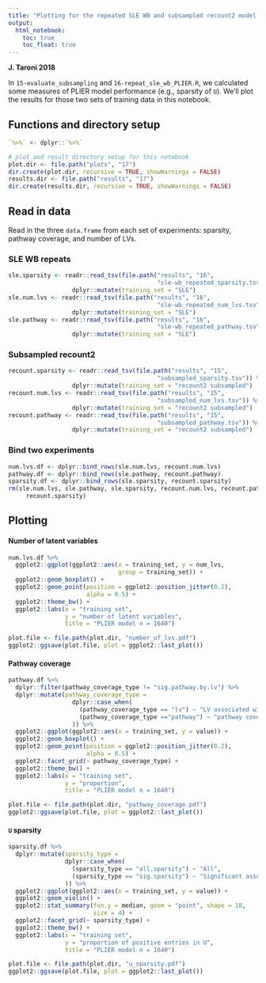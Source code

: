 ```yaml
---
title: "Plotting for the repeated SLE WB and subsampled recount2 model evaluations"
output:   
  html_notebook: 
    toc: true
    toc_float: true
---
```


**J. Taroni 2018**

In `15-evaluate_subsampling` and `16-repeat_sle_wb_PLIER.R`, we calculated some
measures of PLIER model performance (e.g., sparsity of `U`). 
We'll plot the results for those two sets of training data in this notebook.

## Functions and directory setup

```r
`%>%` <- dplyr::`%>%`
```

```r
# plot and result directory setup for this notebook
plot.dir <- file.path("plots", "17")
dir.create(plot.dir, recursive = TRUE, showWarnings = FALSE)
results.dir <- file.path("results", "17")
dir.create(results.dir, recursive = TRUE, showWarnings = FALSE)
```

## Read in data

Read in the three `data.frame` from each set of experiments: sparsity, 
pathway coverage, and number of LVs.

### SLE WB repeats

```r
sle.sparsity <- readr::read_tsv(file.path("results", "16",
                                          "sle-wb_repeated_sparsity.tsv")) %>%
                  dplyr::mutate(training_set = "SLE")
sle.num.lvs <- readr::read_tsv(file.path("results", "16",
                                          "sle-wb_repeated_num_lvs.tsv")) %>%
                  dplyr::mutate(training_set = "SLE")
sle.pathway <- readr::read_tsv(file.path("results", "16",
                                          "sle-wb_repeated_pathway.tsv")) %>%
                  dplyr::mutate(training_set = "SLE")
```

### Subsampled recount2

```r
recount.sparsity <- readr::read_tsv(file.path("results", "15",
                                          "subsampled_sparsity.tsv")) %>%
                  dplyr::mutate(training_set = "recount2 subsampled")
recount.num.lvs <- readr::read_tsv(file.path("results", "15",
                                          "subsampled_num_lvs.tsv")) %>%
                  dplyr::mutate(training_set = "recount2 subsampled")
recount.pathway <- readr::read_tsv(file.path("results", "15",
                                          "subsampled_pathway.tsv")) %>%
                  dplyr::mutate(training_set = "recount2 subsampled")
```

### Bind two experiments

```r
num.lvs.df <- dplyr::bind_rows(sle.num.lvs, recount.num.lvs)
pathway.df <- dplyr::bind_rows(sle.pathway, recount.pathway)
sparsity.df <- dplyr::bind_rows(sle.sparsity, recount.sparsity)
rm(sle.num.lvs, sle.pathway, sle.sparsity, recount.num.lvs, recount.pathway,
     recount.sparsity)
```

## Plotting

#### Number of latent variables

```r
num.lvs.df %>%
  ggplot2::ggplot(ggplot2::aes(x = training_set, y = num_lvs,
                               group = training_set)) +
  ggplot2::geom_boxplot() +
  ggplot2::geom_point(position = ggplot2::position_jitter(0.2),
                      alpha = 0.5) +
  ggplot2::theme_bw() +
  ggplot2::labs(x = "training set", 
                y = "number of latent variables",
                title = "PLIER model n = 1640")
```

```r
plot.file <- file.path(plot.dir, "number_of_lvs.pdf")
ggplot2::ggsave(plot.file, plot = ggplot2::last_plot())
```

#### Pathway coverage

```r
pathway.df %>%
  dplyr::filter(pathway_coverage_type != "sig.pathway.by.lv") %>%
  dplyr::mutate(pathway_coverage_type = 
                  dplyr::case_when(
                    (pathway_coverage_type == "lv") ~ "LV associated with pathways",
                    (pathway_coverage_type =="pathway") ~ "pathway coverage"
                  )) %>%
  ggplot2::ggplot(ggplot2::aes(x = training_set, y = value)) +
  ggplot2::geom_boxplot() +
  ggplot2::geom_point(position = ggplot2::position_jitter(0.2),
                      alpha = 0.5) +
  ggplot2::facet_grid(~ pathway_coverage_type) +
  ggplot2::theme_bw() +
  ggplot2::labs(x = "training set", 
                y = "proportion",
                title = "PLIER model n = 1640")
```

```r
plot.file <- file.path(plot.dir, "pathway_coverage.pdf")
ggplot2::ggsave(plot.file, plot = ggplot2::last_plot())
```

#### `U` sparsity

```r
sparsity.df %>%
  dplyr::mutate(sparsity_type = 
                dplyr::case_when(
                  (sparsity_type == "all.sparsity") ~ "All",
                  (sparsity_type == "sig.sparsity") ~ "Significant association only"
                )) %>%
  ggplot2::ggplot(ggplot2::aes(x = training_set, y = value)) +
  ggplot2::geom_violin() +
  ggplot2::stat_summary(fun.y = median, geom = "point", shape = 18,
                        size = 4) +
  ggplot2::facet_grid(~ sparsity_type) +
  ggplot2::theme_bw() +
  ggplot2::labs(x = "training set", 
                y = "proportion of positive entries in U",
                title = "PLIER model n = 1640")
```


```r
plot.file <- file.path(plot.dir, "u_sparsity.pdf")
ggplot2::ggsave(plot.file, plot = ggplot2::last_plot())
```